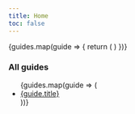 ```yaml
---
title: Home
toc: false
---
```




<Cards>
  {guides.map(guide => {
    return ( 
      <Card
        key={guide.title}
        href={guide.href}
        title={guide.title}
        description={guide.description}
      />
    )
  })}
</Cards>

### All guides

<ul>
  {guides.map(guide => (
    <li key={guide.title}><a href={guide.href}>{guide.title}</a></li>
  ))}
</ul>